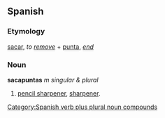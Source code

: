 ==Spanish==
===Etymology===
[[sacar]], ''to [[remove]]'' + [[punta]], ''[[end]]''

===Noun===
'''sacapuntas''' ''m singular & plural''

# [[pencil sharpener]], [[sharpener]].


[[Category:Spanish verb plus plural noun compounds]]